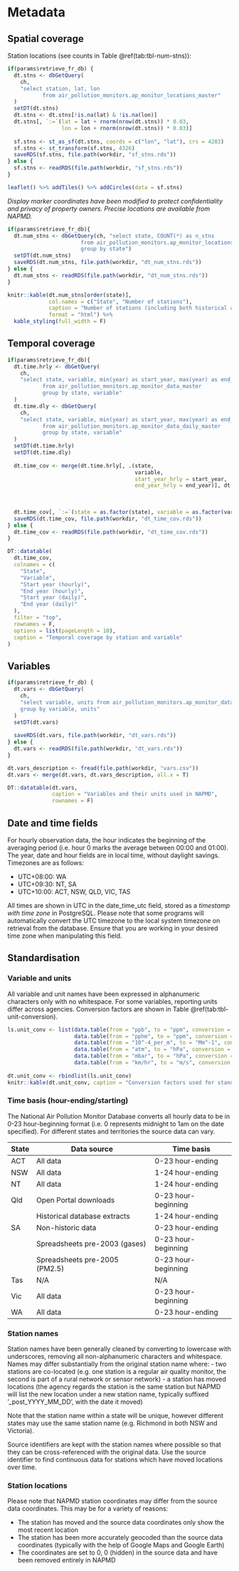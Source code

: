 # Metadata

## Spatial coverage

Station locations (see counts in Table \@ref(tab:tbl-num-stns)):

```r
if(params$retrieve_fr_db) {
  dt.stns <- dbGetQuery(
    ch,
    "select station, lat, lon
           from air_pollution_monitors.ap_monitor_locations_master"
  )
  setDT(dt.stns)
  dt.stns <- dt.stns[!is.na(lat) & !is.na(lon)]
  dt.stns[, `:=`(lat = lat + rnorm(nrow(dt.stns)) * 0.03,
                 lon = lon + rnorm(nrow(dt.stns)) * 0.03)]
  
  sf.stns <- st_as_sf(dt.stns, coords = c("lon", "lat"), crs = 4283)
  sf.stns <- st_transform(sf.stns, 4326)
  saveRDS(sf.stns, file.path(workdir, "sf_stns.rds"))
} else {
  sf.stns <- readRDS(file.path(workdir, "sf_stns.rds"))
}

leaflet() %>% addTiles() %>% addCircles(data = sf.stns)
```

*Display marker coordinates have been modified to protect confidentiality and privacy of property owners. Precise locations are available from NAPMD.*

```r
if(params$retrieve_fr_db){
  dt.num_stns <- dbGetQuery(ch, "select state, COUNT(*) as n_stns 
                       from air_pollution_monitors.ap_monitor_locations_master 
                       group by state")
  setDT(dt.num_stns)
  saveRDS(dt.num_stns, file.path(workdir, "dt_num_stns.rds"))
} else {
  dt.num_stns <- readRDS(file.path(workdir, "dt_num_stns.rds"))
}

knitr::kable(dt.num_stns[order(state)], 
             col.names = c("State", "Number of stations"),
             caption = "Number of stations (including both historical and current)", 
             format = "html") %>% 
  kable_styling(full_width = F)

```


## Temporal coverage

```r
if(params$retrieve_fr_db){
  dt.time.hrly <- dbGetQuery(
    ch,
    "select state, variable, min(year) as start_year, max(year) as end_year
           from air_pollution_monitors.ap_monitor_data_master
           group by state, variable"
  )
  dt.time.dly <- dbGetQuery(
    ch,
    "select state, variable, min(year) as start_year, max(year) as end_year
           from air_pollution_monitors.ap_monitor_data_daily_master
           group by state, variable"
  )
  setDT(dt.time.hrly)
  setDT(dt.time.dly)
  
  dt.time_cov <- merge(dt.time.hrly[, .(state,
                                        variable,
                                        start_year_hrly = start_year,
                                        end_year_hrly = end_year)], dt.time.dly[, .(state,
                                                                                    variable,
                                                                                    start_year_dly = start_year,
                                                                                    end_year_dly = end_year)], all = T)
  dt.time_cov[, `:=`(state = as.factor(state), variable = as.factor(variable))]
  saveRDS(dt.time_cov, file.path(workdir, "dt_time_cov.rds"))
} else {
  dt.time_cov <- readRDS(file.path(workdir, "dt_time_cov.rds"))
}

DT::datatable(
  dt.time_cov,
  colnames = c(
    "State",
    "Variable",
    "Start year (hourly)",
    "End year (hourly)",
    "Start year (daily)",
    "End year (daily)"
  ),
  filter = "top",
  rownames = F,
  options = list(pageLength = 10),
  caption = "Temporal coverage by station and variable"
)

```

## Variables

```r
if(params$retrieve_fr_db) {
  dt.vars <- dbGetQuery(
    ch,
    "select variable, units from air_pollution_monitors.ap_monitor_data_master
    group by variable, units"
  )
  setDT(dt.vars)
  
  saveRDS(dt.vars, file.path(workdir, "dt_vars.rds"))
} else {
  dt.vars <- readRDS(file.path(workdir, "dt_vars.rds"))
}

dt.vars_description <- fread(file.path(workdir, "vars.csv"))
dt.vars <- merge(dt.vars, dt.vars_description, all.x = T)

DT::datatable(dt.vars, 
              caption = "Variables and their units used in NAPMD",
              rownames = F)
```

## Date and time fields

For hourly observation data, the hour indicates the beginning of the averaging period (i.e. hour 0 marks the average between 00:00 and 01:00). The year, date and hour fields are in local time, without daylight savings. Timezones are as follows:

- UTC+08:00: WA
- UTC+09:30: NT, SA
- UTC+10:00: ACT, NSW, QLD, VIC, TAS

All times are shown in UTC in the date_time_utc field, stored as a *timestamp with time zone* in PostgreSQL. Please note that some programs will automatically convert the UTC timezone to the local system timezone on retrieval from the database. Ensure that you are working in your desired time zone when manipulating this field.

## Standardisation

### Variable and units

All variable and unit names have been expressed in alphanumeric characters only with no whitespace. For some variables, reporting units differ across agencies. Conversion factors are shown in Table \@ref(tab:tbl-unit-conversion).

```r
ls.unit_conv <- list(data.table(from = "ppb", to = "ppm", conversion = "ppm = 0.001 * ppb"),
                     data.table(from = "pphm", to = "ppm", conversion = "ppm = 0.01 * pphm"),
                     data.table(from = "10^-4_per_m", to = "Mm^-1", conversion = "Mm^-1 = 100 * 10^-4_per_m"),
                     data.table(from = "atm", to = "hPa", conversion = "hPa = 1013.25 * atm"),
                     data.table(from = "mbar", to = "hPa", conversion = "hPa = mbar"),
                     data.table(from = "km/hr", to = "m/s", conversion = "m/s = 1000/(60 * 60) * km/hr"))
  
dt.unit_conv <- rbindlist(ls.unit_conv)
knitr::kable(dt.unit_conv, caption = "Conversion factors used for standardisation.")
```

### Time basis (hour-ending/starting)

The National Air Pollution Monitor Database converts all hourly data to be in 0-23 hour-beginning format (i.e. 0 represents midnight to 1am on the date specified). For different states and territories the source data can vary.

|State     | Data source                    | Time basis          |
| -------- | ------------------------------ | ------------------- |
| ACT      | All data                       | 0-23 hour-ending    |
| NSW      | All data                       | 1-24 hour-ending    |
| NT       | All data                       | 1-24 hour-ending    |
| Qld      | Open Portal downloads          | 0-23 hour-beginning |
|          | Historical database extracts   | 1-24 hour-ending    |
| SA       | Non-historic data              | 0-23 hour-ending    |
|          | Spreadsheets pre-2003 (gases)  | 0-23 hour-beginning |
|          | Spreadsheets pre-2005 (PM2.5)  | 0-23 hour-beginning |
| Tas      |  N/A                           | N/A                 |
| Vic      | All data                       | 0-23 hour-beginning |
| WA       | All data                       | 0-23 hour-ending    |

### Station names

Station names have been generally cleaned by converting to lowercase with underscores, removing all non-alphanumeric characters and whitespace. Names may differ substantially from the original station name where:
- two stations are co-located (e.g. one station is a regular air quality monitor, the second is part of a rural network or sensor network)
- a station has moved locations (the agency regards the station is the same station but NAPMD will list the new location under a new station name, typically suffixed '_post_YYYY_MM_DD', with the date it moved)

Note that the station name within a state will be unique, however different states may use the same station name (e.g. Richmond in both NSW and Victoria).

Source identifiers are kept with the station names where possible so that they can be cross-referenced with the original data. Use the source identifier to find continuous data for stations which have moved locations over time.

### Station locations

Please note that NAPMD station coordinates may differ from the source data coordinates. This may be for a variety of reasons:

- The station has moved and the source data coordinates only show the most recent location
- The station has been more accurately geocoded than the source data coordinates (typically with the help of Google Maps and Google Earth)
- The coordinates are set to 0, 0 (hidden) in the source data and have been removed entirely in NAPMD


<!-- ## Measurement method ### -->
<!-- Measurement method is a field that is used to determine the different measurement equipment or provide clarity on the variable. Currently this has not been standardised for all variables. -->
<!-- #### PM2.5 TEOMs and BAMs #### -->
<!-- Across Australia there has been a general move from TEOMs to BAMs over time. -->

<!-- **ACT:** 2014 (inclusive) and onwards: BAM. Otherwise TEOM. -->

<!-- **NSW:** 2013-2016 (inclusive) and onwards: BAM. Otherwise TEOM. -->

<!-- **QLD:** Always used TEOM. -->

<!-- **SA:** 2016 (inclusive) and onwards: BAM. Otherwise TEOM. -->

<!-- **VIC:** 2014 (inclusive) and onwards: BAM. Otherwise TEOM. -->

